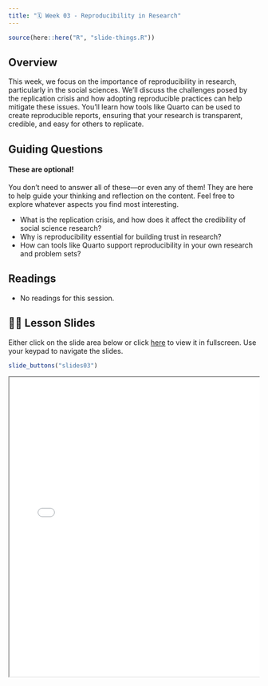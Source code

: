 ```yaml
---
title: "🗓️ Week 03 - Reproducibility in Research"
---
```


```r
source(here::here("R", "slide-things.R"))
```

## Overview

This week, we focus on the importance of reproducibility in research, particularly in the social sciences. We'll discuss the challenges posed by the replication crisis and how adopting reproducible practices can help mitigate these issues. You’ll learn how tools like Quarto can be used to create reproducible reports, ensuring that your research is transparent, credible, and easy for others to replicate.

## Guiding Questions

::: {.callout-warning}
#### These are optional!
You don't need to answer all of these—or even any of them! They are here to help guide your thinking and reflection on the content. Feel free to explore whatever aspects you find most interesting.
:::

- What is the replication crisis, and how does it affect the credibility of social science research?
- Why is reproducibility essential for building trust in research?
- How can tools like Quarto support reproducibility in your own research and problem sets?

## Readings

- No readings for this session.

## 👨‍🏫 Lesson Slides 

Either click on the slide area below or click [here](slides.qmd) to view it in fullscreen.
Use your keypad to navigate the slides.

```r
slide_buttons("slides03")
```

<div class="container" style="position: relative;overflow: hidden;width: 100%;min-height:600px;">
<iframe src="slides03.html" style="position=absolute;top: 0;left: 0;bottom: 0;right: 0;width: 100%;min-height:600px;"></iframe>
</div>
